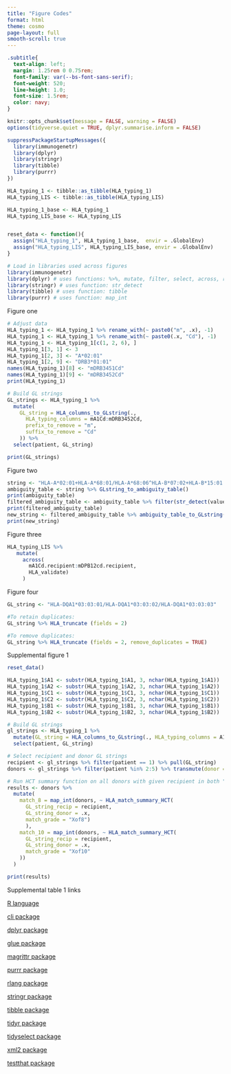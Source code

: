 ```yaml
---
title: "Figure Codes"
format: html
theme: cosmo
page-layout: full
smooth-scroll: true
---
```


```css
.subtitle{
  text-align: left;
  margin: 1.25rem 0 0.75rem;
  font-family: var(--bs-font-sans-serif); 
  font-weight: 520;                
  line-height: 1.0;
  font-size: 1.5rem;                       
  color: navy;        
}

```

```r
knitr::opts_chunk$set(message = FALSE, warning = FALSE)
options(tidyverse.quiet = TRUE, dplyr.summarise.inform = FALSE)

suppressPackageStartupMessages({
  library(immunogenetr)
  library(dplyr)
  library(stringr)
  library(tibble)
  library(purrr)
})

HLA_typing_1 <- tibble::as_tibble(HLA_typing_1)
HLA_typing_LIS <- tibble::as_tibble(HLA_typing_LIS)

HLA_typing_1_base <- HLA_typing_1
HLA_typing_LIS_base <- HLA_typing_LIS


reset_data <- function(){
  assign("HLA_typing_1", HLA_typing_1_base,  envir = .GlobalEnv)
  assign("HLA_typing_LIS", HLA_typing_LIS_base, envir = .GlobalEnv)
}
```


```r
# Load in libraries used across figures
library(immunogenetr)
library(dplyr) # uses functions: %>%, mutate, filter, select, across, rename_with, transmute
library(stringr) # uses function: str_detect
library(tibble) # uses function: tibble
library(purrr) # uses function: map_int

```

::: {.subtitle}
Figure one
:::

```r

# Adjust data
HLA_typing_1 <- HLA_typing_1 %>% rename_with(~ paste0("m", .x), -1)
HLA_typing_1 <- HLA_typing_1 %>% rename_with(~ paste0(.x, "Cd"), -1)
HLA_typing_1 <- HLA_typing_1[c(1, 2, 6), ]
HLA_typing_1[3, 1] <- 3
HLA_typing_1[2, 3] <- "A*02:01"
HLA_typing_1[2, 9] <- "DRB3*01:01"
names(HLA_typing_1)[8] <- "mDRB3451Cd"
names(HLA_typing_1)[9] <- "mDRB3452Cd"
print(HLA_typing_1)

# Build GL strings 
GL_strings <- HLA_typing_1 %>%
  mutate(
    GL_string = HLA_columns_to_GLstring(.,
      HLA_typing_columns = mA1Cd:mDRB3452Cd,
      prefix_to_remove = "m",
      suffix_to_remove = "Cd"
    )) %>%
  select(patient, GL_string)

print(GL_strings)
```

::: {.subtitle}
Figure two
:::

```r

string <- "HLA-A*02:01+HLA-A*68:01/HLA-A*68:06^HLA-B*07:02+HLA-B*15:01|HLA-B*07:03+HLA-B*15:17"
ambiguity_table <- string %>% GLstring_to_ambiguity_table()
print(ambiguity_table)
filtered_ambiguity_table <- ambiguity_table %>% filter(str_detect(value, "HLA-A"))
print(filtered_ambiguity_table)
new_string <- filtered_ambiguity_table %>% ambiguity_table_to_GLstring()
print(new_string)

```

::: {.subtitle}
Figure three
:::

```r
HLA_typing_LIS %>%
   mutate(
     across(
       mA1Cd.recipient:mDPB12cd.recipient, 
       HLA_validate)
     )
```


::: {.subtitle}
Figure four
:::

```r
GL_string <- "HLA-DQA1*03:03:01/HLA-DQA1*03:03:02/HLA-DQA1*03:03:03"

#To retain duplicates: 
GL_string %>% HLA_truncate (fields = 2)

#To remove duplicates: 
GL_string %>% HLA_truncate (fields = 2, remove_duplicates = TRUE)

```

::: {.subtitle}
Supplemental figure 1
:::

```r
reset_data()
```

```r
HLA_typing_1$A1 <- substr(HLA_typing_1$A1, 3, nchar(HLA_typing_1$A1))
HLA_typing_1$A2 <- substr(HLA_typing_1$A2, 3, nchar(HLA_typing_1$A2))
HLA_typing_1$C1 <- substr(HLA_typing_1$C1, 3, nchar(HLA_typing_1$C1))
HLA_typing_1$C2 <- substr(HLA_typing_1$C2, 3, nchar(HLA_typing_1$C2))
HLA_typing_1$B1 <- substr(HLA_typing_1$B1, 3, nchar(HLA_typing_1$B1))
HLA_typing_1$B2 <- substr(HLA_typing_1$B2, 3, nchar(HLA_typing_1$B2))

# Build GL strings 
gl_strings <- HLA_typing_1 %>% 
  mutate(GL_string = HLA_columns_to_GLstring(., HLA_typing_columns = A1:DPB1_2), .after = patient) %>%
  select(patient, GL_string)

# Select recipient and donor GL strings
recipient <- gl_strings %>% filter(patient == 1) %>% pull(GL_string)
donors <- gl_strings %>% filter(patient %in% 2:5) %>% transmute(donor = patient, donors = GL_string)

# Run HCT summary function on all donors with given recipient in both "Xof8" and "Xof10" matching
results <- donors %>%
  mutate(
    match_8 = map_int(donors, ~ HLA_match_summary_HCT(
      GL_string_recip = recipient, 
      GL_string_donor = .x,
      match_grade = "Xof8")
      ),
    match_10 = map_int(donors, ~ HLA_match_summary_HCT(
      GL_string_recip = recipient,
      GL_string_donor = .x,
      match_grade = "Xof10"
    ))
  )

print(results)
```



::: {.subtitle}
Supplemental table 1 links
:::

[R language](https://www.r-project.org)

[cli package](https://cran.r-project.org/web/packages/cli/index.html)

[dplyr package](https://cran.r-project.org/web/packages/dplyr/index.html)

[glue package](https://cran.r-project.org/web/packages/glue/index.html)

[magrittr package](https://cran.r-project.org/web/packages/magrittr/index.html)

[purrr package](https://cran.r-project.org/web/packages/purrr/index.html)

[rlang package](https://cran.r-project.org/web/packages/rlang/index.html)

[stringr package](https://cran.r-project.org/web/packages/stringr/index.html)

[tibble package](https://cran.r-project.org/web/packages/tibble/index.html)

[tidyr package](https://cran.r-project.org/web/packages/tidyr/index.html)

[tidyselect package](https://cran.r-project.org/web/packages/tidyselect/index.html)

[xml2 package](https://cran.r-project.org/web/packages/xml2/index.html)

[testthat package](https://cran.r-project.org/web/packages/testthat/index.html)
